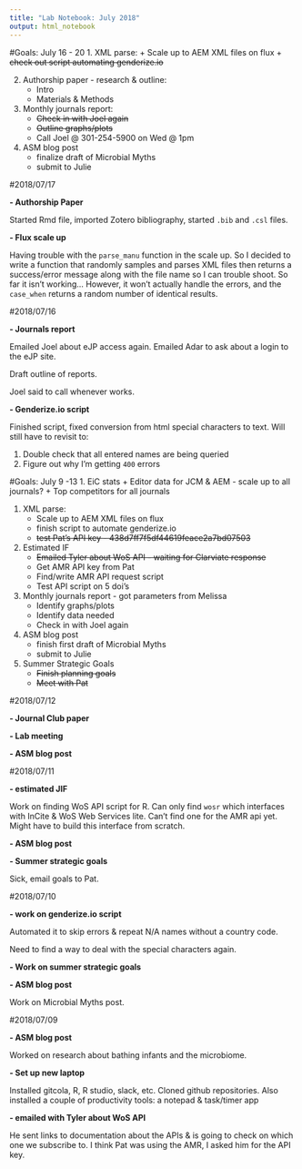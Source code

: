 ```yaml
---
title: "Lab Notebook: July 2018"
output: html_notebook
---
```

#Goals: July 16 - 20
1. XML parse: 
    + Scale up to AEM XML files on flux
    + ~~check out script automating genderize.io~~
    
2. Authorship paper - research & outline:
    + Intro
    + Materials & Methods

3. Monthly journals report:
    + ~~Check in with Joel again~~
    + ~~Outline graphs/plots~~
    + Call Joel @ 301-254-5900 on Wed @ 1pm

4. ASM blog post
    + finalize draft of Microbial Myths 
    + submit to Julie

#2018/07/17

**- Authorship Paper**

Started Rmd file, imported Zotero bibliography, started `.bib` and `.csl` files.

**- Flux scale up**

Having trouble with the `parse_manu` function in the scale up. So I decided to write a function that randomly samples and parses XML files then returns a success/error message along with the file name so I can trouble shoot. So far it isn't working... However, it won't actually handle the errors, and the `case_when` returns a random number of identical results. 

#2018/07/16

**- Journals report**

Emailed Joel about eJP access again. Emailed Adar to ask about a login to the eJP site.

Draft outline of reports. 

Joel said to call whenever works. 

**- Genderize.io script**

Finished script, fixed conversion from html special characters to text. Will still have to revisit to: 
  
  1. Double check that all entered names are being queried
  2. Figure out why I'm getting `400` errors

#Goals: July 9 -13
1. EiC stats
    + Editor data for JCM & AEM - scale up to all journals?
    + Top competitors for all journals

1. XML parse: 
    + Scale up to AEM XML files on flux
    + finish script to automate genderize.io
    + ~~test Pat's API key - 438d7ff7f5df44619feace2a7bd07503~~
  
1. Estimated IF
    + ~~Emailed Tyler about WoS API - waiting for Clarviate response~~
    + Get AMR API key from Pat
    + Find/write AMR API request script
    + Test API script on 5 doi's
    
1. Monthly journals report - got parameters from Melissa
    + Identify graphs/plots
    + Identify data needed
    + Check in with Joel again

1. ASM blog post
    + finish first draft of Microbial Myths
    + submit to Julie
    
1. Summer Strategic Goals
    + ~~Finish planning goals~~
    + ~~Meet with Pat~~
    
#2018/07/12

**- Journal Club paper**

**- Lab meeting**

**- ASM blog post**

#2018/07/11

**- estimated JIF**

Work on finding WoS API script for R. Can only find `wosr` which interfaces with InCite & WoS Web Services lite. Can't find one for the AMR api yet. Might have to build this interface from scratch. 

**- ASM blog post**

**- Summer strategic goals**

Sick, email goals to Pat. 

#2018/07/10

**- work on genderize.io script**

Automated it to skip errors & repeat N/A names without a country code. 

Need to find a way to deal with the special characters again.

**- Work on summer strategic goals**

**- ASM blog post**

Work on Microbial Myths post.

#2018/07/09

**- ASM blog post**

Worked on research about bathing infants and the microbiome.

**- Set up new laptop**

Installed gitcola, R, R studio, slack, etc. Cloned github repositories. Also installed a couple of productivity tools: a notepad & task/timer app

**- emailed with Tyler about WoS API**

He sent links to documentation about the APIs & is going to check on which one we subscribe to. I think Pat was using the AMR, I asked him for the API key.